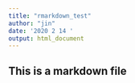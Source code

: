 ```yaml
---
title: "rmarkdown_test"
author: "jin"
date: '2020 2 14 '
output: html_document
---
```


## This is a markdown file